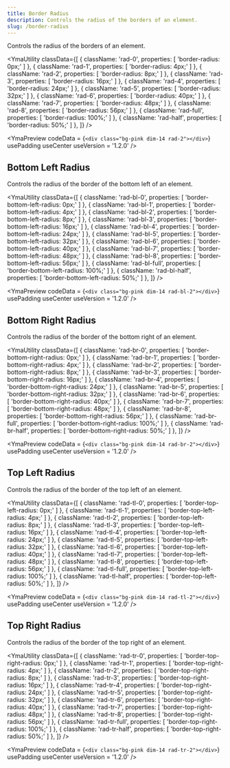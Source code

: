 ```yaml
---
title: Border Radius
description: Controls the radius of the borders of an element.
slug: /border-radius
---
```



Controls the radius of the borders of an element.

<YmaUtility
  classData={[
    {
      className: 'rad-0',
      properties: [
        'border-radius: 0px;'
      ]
    },
    {
      className: 'rad-1',
      properties: [
        'border-radius: 4px;'
      ]
    },
    {
      className: 'rad-2',
      properties: [
        'border-radius: 8px;'
      ]
    },
    {
      className: 'rad-3',
      properties: [
        'border-radius: 16px;'
      ]
    },
    {
      className: 'rad-4',
      properties: [
        'border-radius: 24px;'
      ]
    },
    {
      className: 'rad-5',
      properties: [
        'border-radius: 32px;'
      ]
    },
    {
      className: 'rad-6',
      properties: [
        'border-radius: 40px;'
      ]
    },
    {
      className: 'rad-7',
      properties: [
        'border-radius: 48px;'
      ]
    },
    {
      className: 'rad-8',
      properties: [
        'border-radius: 56px;'
      ]
    },
    {
      className: 'rad-full',
      properties: [
        'border-radius: 100%;'
      ]
    },
    {
      className: 'rad-half',
      properties: [
        'border-radius: 50%;'
      ]
    },
  ]}
/>

<YmaPreview
  codeData = {`<div class="bg-pink dim-14 rad-2"></div>`}
  usePadding
  useCenter
  useVersion = '1.2.0'
/>

## Bottom Left Radius

Controls the radius of the border of the bottom left of an element.

<YmaUtility
  classData={[
    {
      className: 'rad-bl-0',
      properties: [
        'border-bottom-left-radius: 0px;'
      ]
    },
    {
      className: 'rad-bl-1',
      properties: [
        'border-bottom-left-radius: 4px;'
      ]
    },
    {
      className: 'rad-bl-2',
      properties: [
        'border-bottom-left-radius: 8px;'
      ]
    },
    {
      className: 'rad-bl-3',
      properties: [
        'border-bottom-left-radius: 16px;'
      ]
    },
    {
      className: 'rad-bl-4',
      properties: [
        'border-bottom-left-radius: 24px;'
      ]
    },
    {
      className: 'rad-bl-5',
      properties: [
        'border-bottom-left-radius: 32px;'
      ]
    },
    {
      className: 'rad-bl-6',
      properties: [
        'border-bottom-left-radius: 40px;'
      ]
    },
    {
      className: 'rad-bl-7',
      properties: [
        'border-bottom-left-radius: 48px;'
      ]
    },
    {
      className: 'rad-bl-8',
      properties: [
        'border-bottom-left-radius: 56px;'
      ]
    },
    {
      className: 'rad-bl-full',
      properties: [
        'border-bottom-left-radius: 100%;'
      ]
    },
    {
      className: 'rad-bl-half',
      properties: [
        'border-bottom-left-radius: 50%;'
      ]
    },
  ]}
/>

<YmaPreview
  codeData = {`<div class="bg-pink dim-14 rad-bl-2"></div>`}
  usePadding
  useCenter
  useVersion = '1.2.0'
/>

## Bottom Right Radius

Controls the radius of the border of the bottom right of an element.

<YmaUtility
  classData={[
    {
      className: 'rad-br-0',
      properties: [
        'border-bottom-right-radius: 0px;'
      ]
    },
    {
      className: 'rad-br-1',
      properties: [
        'border-bottom-right-radius: 4px;'
      ]
    },
    {
      className: 'rad-br-2',
      properties: [
        'border-bottom-right-radius: 8px;'
      ]
    },
    {
      className: 'rad-br-3',
      properties: [
        'border-bottom-right-radius: 16px;'
      ]
    },
    {
      className: 'rad-br-4',
      properties: [
        'border-bottom-right-radius: 24px;'
      ]
    },
    {
      className: 'rad-br-5',
      properties: [
        'border-bottom-right-radius: 32px;'
      ]
    },
    {
      className: 'rad-br-6',
      properties: [
        'border-bottom-right-radius: 40px;'
      ]
    },
    {
      className: 'rad-br-7',
      properties: [
        'border-bottom-right-radius: 48px;'
      ]
    },
    {
      className: 'rad-br-8',
      properties: [
        'border-bottom-right-radius: 56px;'
      ]
    },
    {
      className: 'rad-br-full',
      properties: [
        'border-bottom-right-radius: 100%;'
      ]
    },
    {
      className: 'rad-br-half',
      properties: [
        'border-bottom-right-radius: 50%;'
      ]
    },
  ]}
/>

<YmaPreview
  codeData = {`<div class="bg-pink dim-14 rad-br-2"></div>`}
  usePadding
  useCenter
  useVersion = '1.2.0'
/>

## Top Left Radius

Controls the radius of the border of the top left of an element.

<YmaUtility
  classData={[
    {
      className: 'rad-tl-0',
      properties: [
        'border-top-left-radius: 0px;'
      ]
    },
    {
      className: 'rad-tl-1',
      properties: [
        'border-top-left-radius: 4px;'
      ]
    },
    {
      className: 'rad-tl-2',
      properties: [
        'border-top-left-radius: 8px;'
      ]
    },
    {
      className: 'rad-tl-3',
      properties: [
        'border-top-left-radius: 16px;'
      ]
    },
    {
      className: 'rad-tl-4',
      properties: [
        'border-top-left-radius: 24px;'
      ]
    },
    {
      className: 'rad-tl-5',
      properties: [
        'border-top-left-radius: 32px;'
      ]
    },
    {
      className: 'rad-tl-6',
      properties: [
        'border-top-left-radius: 40px;'
      ]
    },
    {
      className: 'rad-tl-7',
      properties: [
        'border-top-left-radius: 48px;'
      ]
    },
    {
      className: 'rad-tl-8',
      properties: [
        'border-top-left-radius: 56px;'
      ]
    },
    {
      className: 'rad-tl-full',
      properties: [
        'border-top-left-radius: 100%;'
      ]
    },
    {
      className: 'rad-tl-half',
      properties: [
        'border-top-left-radius: 50%;'
      ]
    },
  ]}
/>

<YmaPreview
  codeData = {`<div class="bg-pink dim-14 rad-tl-2"></div>`}
  usePadding
  useCenter
  useVersion = '1.2.0'
/>

## Top Right Radius

Controls the radius of the border of the top right of an element.

<YmaUtility
  classData={[
    {
      className: 'rad-tr-0',
      properties: [
        'border-top-right-radius: 0px;'
      ]
    },
    {
      className: 'rad-tr-1',
      properties: [
        'border-top-right-radius: 4px;'
      ]
    },
    {
      className: 'rad-tr-2',
      properties: [
        'border-top-right-radius: 8px;'
      ]
    },
    {
      className: 'rad-tr-3',
      properties: [
        'border-top-right-radius: 16px;'
      ]
    },
    {
      className: 'rad-tr-4',
      properties: [
        'border-top-right-radius: 24px;'
      ]
    },
    {
      className: 'rad-tr-5',
      properties: [
        'border-top-right-radius: 32px;'
      ]
    },
    {
      className: 'rad-tr-6',
      properties: [
        'border-top-right-radius: 40px;'
      ]
    },
    {
      className: 'rad-tr-7',
      properties: [
        'border-top-right-radius: 48px;'
      ]
    },
    {
      className: 'rad-tr-8',
      properties: [
        'border-top-right-radius: 56px;'
      ]
    },
    {
      className: 'rad-tr-full',
      properties: [
        'border-top-right-radius: 100%;'
      ]
    },
    {
      className: 'rad-tr-half',
      properties: [
        'border-top-right-radius: 50%;'
      ]
    },
  ]}
/>

<YmaPreview
  codeData = {`<div class="bg-pink dim-14 rad-tr-2"></div>`}
  usePadding
  useCenter
  useVersion = '1.2.0'
/>